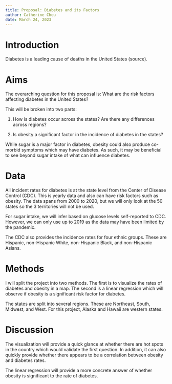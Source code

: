 ```yaml
---
title: Proposal: Diabetes and its Factors
author: Catherine Cheu
date: March 24, 2023
---
```


# Introduction

Diabetes is a leading cause of deaths in the United States (source).

# Aims

The overarching question for this proposal is: What are the risk factors affecting diabetes in the United States?

This will be broken into two parts:

1. How is diabetes occur across the states? Are there any differences across regions?

2. Is obesity a significant factor in the incidence of diabetes in the states?

While sugar is a major factor in diabetes, obesity could also produce co-morbid symptoms which may have diabetes. As such, it may be beneficial to see beyond sugar intake of what can influence diabetes.

# Data

All incident rates for diabetes is at the state level from the Center of Disease Control (CDC). This is yearly data and also can have risk factors such as obesity.
The data spans from 2000 to 2020, but we will only look at the 50 states so the 3 territories will not be used.

For sugar intake, we will infer based on glucose levels self-reported to CDC. However, we can only use up to 2019 as the data may have been limited by the pandemic.

The CDC also provides the incidence rates for four ethnic groups. These are Hispanic, non-Hispanic White, non-Hispanic Black, and non-Hispanic Asians.

# Methods

I will split the project into two methods. The first is to visualize the rates of diabetes and obesity in a map. The second is a linear regression which will observe if obesity is a significant risk factor for diabetes.

The states are split into several regions. These are Northeast, South, Midwest, and West. For this project, Alaska and Hawaii are western states.

# Discussion

The visualization will provide a quick glance at whether there are hot spots in the country which would validate the first question. In addition, it can also quickly provide whether there appears to be a correlation between obesity and diabetes rates.

The linear regression will provide a more concrete answer of whether obesity is significant to the rate of diabetes.